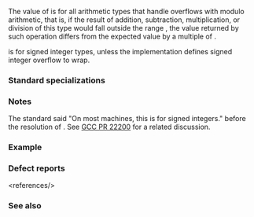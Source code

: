 {{cpp/types/numeric_limits/title|is_modulo}}
{{cpp/types/numeric_limits/navbar}}
{{dcl begin}}
{{dcl rev multi|until1=c++11
|dcl1=
static const bool is_modulo;
|dcl2=
static constexpr bool is_modulo;
}}
{{dcl end}}

The value of {{c|std::numeric_limits&lt;T&gt;::is_modulo}} is {{c|true}} for all arithmetic types {{tt|T}} that handle overflows with modulo arithmetic, that is, if the result of addition, subtraction, multiplication, or division of this type would fall outside the range {{tt|[}}{{lc|min()}}{{tt|,&amp;nbsp;}}{{lc|max()}}{{tt|]}}, the value returned by such operation differs from the expected value by a multiple of {{c|max() - min() + 1}}.

{{tt|is_modulo}} is {{c|false}} for signed integer types, unless the implementation defines signed integer overflow to wrap.

===Standard specializations===
{{dsc begin}}
{{dsc hitem | {{tt|T}} | value of {{c|std::numeric_limits&lt;T&gt;::is_modulo}} }}
{{dsc | {{c/core|/* non-specialized */}} | {{c|false}} }}
{{dsc | {{c/core|bool}}              | {{c|false}} }}
{{dsc | {{c/core|char}}              | implementation-defined }}
{{dsc | {{c/core|signed char}}       | implementation-defined }}
{{dsc | {{c/core|unsigned char}}     | {{c|true}} }}
{{dsc | {{c/core|wchar_t}}           | implementation-defined }}
{{dsc | {{c/core|char8_t}} {{mark since c++20}}  | {{c|true}} }}
{{dsc | {{c/core|char16_t}} {{mark since c++11}} | {{c|true}} }}
{{dsc | {{c/core|char32_t}} {{mark since c++11}} | {{c|true}} }}
{{dsc | {{c/core|short}}             | implementation-defined }}
{{dsc | {{c/core|unsigned short}}    | {{c|true}} }}
{{dsc | {{c/core|int}}               | implementation-defined }}
{{dsc | {{c/core|unsigned int}}      | {{c|true}} }}
{{dsc | {{c/core|long}}              | implementation-defined }}
{{dsc | {{c/core|unsigned long}}     | {{c|true}} }}
{{dsc | {{c/core|long long}} {{mark c++11}}          | implementation-defined }}
{{dsc | {{c/core|unsigned long long}} {{mark c++11}} | {{c|true}} }}
{{dsc | {{c/core|float}}             | {{c|false}} }}
{{dsc | {{c/core|double}}            | {{c|false}} }}
{{dsc | {{c/core|long double}}       | {{c|false}} }}
{{dsc end}}

===Notes===
The standard said "On most machines, this is {{c|true}} for signed integers." before the resolution of {{lwg|2422}}. See [http://gcc.gnu.org/bugzilla/show_bug.cgi?id=22200 GCC PR 22200] for a related discussion.

===Example===
{{example
|Demonstrates the behavior of modulo types:
|code=
#include &lt;iostream&gt;
#include &lt;type_traits&gt;
#include &lt;limits&gt;

template&lt;class T&gt;
typename std::enable_if&lt;std::numeric_limits&lt;T&gt;::is_modulo&gt;::type
    check_overflow()
{
    std::cout &lt;&lt; "max value is " &lt;&lt; std::numeric_limits&lt;T&gt;::max() &lt;&lt; '\n'
              &lt;&lt; "min value is " &lt;&lt; std::numeric_limits&lt;T&gt;::min() &lt;&lt; '\n'
              &lt;&lt; "max value + 1 is " &lt;&lt; std::numeric_limits&lt;T&gt;::max()+1 &lt;&lt; '\n';
}

int main()
{
    check_overflow&lt;int&gt;();
    std::cout &lt;&lt; '\n';
    check_overflow&lt;unsigned long&gt;();
//  check_overflow&lt;float&gt;(); // compile-time error, not a modulo type
}
|p=true
|output=
max value is 2147483647
min value is -2147483648
max value + 1 is -2147483648

max value is 18446744073709551615
min value is 0
max value + 1 is 0
}}

===Defect reports===
{{dr list begin}}
{{dr list item|wg=lwg|dr=612|std=C++98|before=the definition of "handle overflows&lt;br&gt;with modulo arithmetic" was poor&lt;ref&gt;The definition is "adding two positive numbers can have a result that wraps around to a third number that is less". It has the following problems:
* It does not define the wrapped value.
* It does not state whether result is repeatable.
* It does not require that doing addition, subtraction and other operations on all values have defined behavior.&lt;/ref&gt;|after=provided a&lt;br&gt;better definition}}
{{dr list item|wg=lwg|dr=2422|std=c++98|before={{tt|is_modulo}} was required to be {{c|true}} for&lt;br&gt;signed integer types on most machines|after=required to be {{c|false}} for signed integer types&lt;br&gt;unless signed integer overflow is defined to wrap}}
{{dr list end}}
&lt;references/&gt;

===See also===
{{dsc begin}}
{{dsc inc|cpp/types/numeric_limits/dsc is_integer}}
{{dsc inc|cpp/types/numeric_limits/dsc is_iec559}}
{{dsc inc|cpp/types/numeric_limits/dsc is_exact}}
{{dsc end}}

{{langlinks|de|es|fr|it|ja|pt|ru|zh}}
